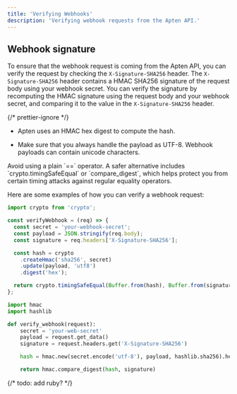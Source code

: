 ```yaml
---
title: 'Verifying Webhooks'
description: 'Verifying webhook requests from the Apten API.'
---
```


## Webhook signature

To ensure that the webhook request is coming from the Apten API, you can verify the request
by checking the `X-Signature-SHA256` header. The `X-Signature-SHA256` header contains a HMAC SHA256
signature of the request body using your webhook secret. You can verify the signature by
recomputing the HMAC signature using the request body and your webhook secret, and comparing
it to the value in the `X-Signature-SHA256` header.

{/* prettier-ignore */}
<Note>
  * Apten uses an HMAC hex digest to compute the hash.
  
  * Make sure that you always handle the payload as UTF-8. Webhook payloads can contain
  unicode characters.
</Note>

<Warning>
  Avoid using a plain `==` operator. A safer alternative includes
  `crypto.timingSafeEqual` or `compare_digest`, which helps protect you from
  certain timing attacks against regular equality operators.
</Warning>

Here are some examples of how you can verify a webhook request:

<CodeGroup>

```javascript Node.js
import crypto from 'crypto';

const verifyWebhook = (req) => {
  const secret = 'your-webhook-secret';
  const payload = JSON.stringify(req.body);
  const signature = req.headers['X-Signature-SHA256'];

  const hash = crypto
    .createHmac('sha256', secret)
    .update(payload, 'utf8')
    .digest('hex');

  return crypto.timingSafeEqual(Buffer.from(hash), Buffer.from(signature));
};
```

```python Python
import hmac
import hashlib

def verify_webhook(request):
    secret = 'your-web-secret'
    payload = request.get_data()
    signature = request.headers.get('X-Signature-SHA256')

    hash = hmac.new(secret.encode('utf-8'), payload, hashlib.sha256).hexdigest()

    return hmac.compare_digest(hash, signature)
```

{/* todo: add ruby? */}

</CodeGroup>
